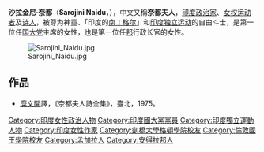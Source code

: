 '''沙拉金尼·奈都'''（'''Sarojini Naidu '''，{{bd|1879年|2月13日|1949年|3月2日}}），中文又稱'''奈都夫人'''，[[印度|印度]][[政治家|政治家]]、[[女权运动|女权运动者]]及[[诗人|诗人]]，被尊为神童、「印度的[[弗羅倫斯·南丁格爾|南丁格尔]]」和[[印度独立运动|印度独立运动]]的自由斗士，是第一位任[[印度国民大会党|国大党]]主席的女性，也是第一位任[[一级行政区|邦]]行政长官的女性。

[[File:Sarojini_Naidu.jpg|thumb]]

==作品==
*[[糜文開|糜文開]]譯，《奈都夫人詩全集》，臺北，1975。

{{印度政治人物小作品}}
{{Authority control}}
{{DEFAULTSORT:Naidu,, Sarojini}}
[[Category:印度女性政治人物|Category:印度女性政治人物]]
[[Category:印度國大黨黨員|Category:印度國大黨黨員]]
[[Category:印度獨立運動人物|Category:印度獨立運動人物]]
[[Category:印度女性作家|Category:印度女性作家]]
[[Category:劍橋大學格頓學院校友|Category:劍橋大學格頓學院校友]]
[[Category:倫敦國王學院校友|Category:倫敦國王學院校友]]
[[Category:孟加拉人|Category:孟加拉人]]
[[Category:安得拉邦人|Category:安得拉邦人]]